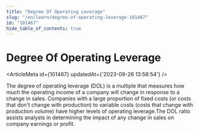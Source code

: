 ```yaml
---
title: "Degree Of Operating Leverage"
slug: "/en/learn/degree-of-operating-leverage-101467"
id: "101467"
hide_table_of_contents: true
---
```



# Degree Of Operating Leverage

<ArticleMeta id={101467} updatedAt={'2023-09-26 13:58:54'} />
<div className='border-solid border-b border-t-0 my-4 border-[var(--ifm-color-gray-300)]' />

The degree of operating leverage (DOL) is a multiple that measures how much the operating income of a company will change in response to a change in sales. Companies with a large proportion of fixed costs (or costs that don't change with production) to variable costs (costs that change with production volume) have higher levels of operating leverage.The DOL ratio assists analysts in determining the impact of any change in sales on company earnings or profit.

